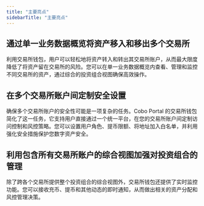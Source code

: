 ```yaml
---
title: "主要亮点"
sidebarTitle: "主要亮点"
---
```


## 通过单一业务数据概览将资产移入和移出多个交易所
利用交易所钱包，用户可以轻松地将资产转入和转出其交易所账户，从而最大限度降低了将资产留在交易所的风险。您可以在单一业务数据概览内查看、管理和监控不同交易所的资产，通过综合的投资组合视图确保高效操作。

## 在多个交易所账户间定制安全设置
确保多个交易所账户的安全性可能是一项复杂的任务。Cobo Portal 的交易所钱包简化了这一任务，它支持用户直接通过一个统一平台，在您的交易所账户间定制访问控制和风控策略。您可以设置用户角色、提币限额、将地址加入白名单，并利用强化安全措施保护您数字资产安全。

## 利用包含所有交易所账户的综合视图加强对投资组合的管理
除了跨各个交易所提供整个投资组合的综合视图外，交易所钱包还提供了实时监控功能。您可以接收充币、提币和其他动态的即时通知，从而做出相关的资产分配和风控管理决策。
